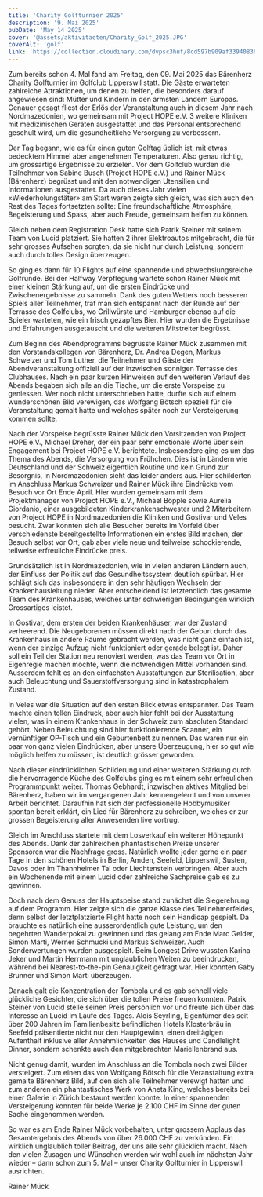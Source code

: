 ```yaml
---
title: 'Charity Golfturnier 2025'
description: '9. Mai 2025'
pubDate: 'May 14 2025'
cover: '@assets/aktivitaeten/Charity_Golf_2025.JPG'
coverAlt: 'golf'
link: 'https://collection.cloudinary.com/dvpsc3huf/8cd597b909af3394083b65b34de501ff'
---
```


Zum bereits schon 4. Mal fand am Freitag, den 09. Mai 2025 das Bärenherz Charity Golfturnier im Golfclub Lipperswil statt.
Die Gäste erwarteten zahlreiche Attraktionen, um denen zu helfen, die besonders darauf angewiesen sind: Mütter und Kindern in den ärmsten Ländern Europas.
Genauer gesagt fliest der Erlös der Veranstaltung auch in diesem Jahr nach Nordmazedonien, wo gemeinsam mit Project HOPE e.V. 3 weitere Kliniken mit
medizinischen Geräten ausgestattet und das Personal entsprechend geschult wird, um die gesundheitliche Versorgung zu verbessern.

Der Tag begann, wie es für einen guten Golftag üblich ist, mit etwas bedecktem Himmel aber angenehmen Temperaturen. Also genau richtig, um grossartige
Ergebnisse zu erzielen. Vor dem Golfclub wurden die Teilnehmer von Sabine Busch (Project HOPE e.V.) und Rainer Mück (Bärenherz) begrüsst und mit den notwendigen
Utensilien und Informationen ausgestattet. Da auch dieses Jahr vielen «Wiederholungstäter» am Start waren zeigte sich gleich, was sich auch den Rest des Tages
fortsetzten sollte: Eine freundschaftliche Atmosphäre, Begeisterung und Spass, aber auch Freude, gemeinsam helfen zu können.

Gleich neben dem Registration Desk hatte sich Patrik Steiner mit seinem Team von Lucid platziert. Sie hatten 2 ihrer Elektroautos mitgebracht, die für sehr grosses
Aufsehen sorgten, da sie nicht nur durch Leistung, sondern auch durch tolles Design überzeugen.

So ging es dann für 10 Flights auf eine spannende und abwechslungsreiche Golfrunde. Bei der Halfway Verpflegung wartete schon Rainer Mück mit einer kleinen Stärkung
auf, um die ersten Eindrücke und Zwischenergebnisse zu sammeln. Dank des guten Wetters noch besseren Spiels aller Teilnehmer, traf man sich entspannt nach der Runde
auf der Terrasse des Golfclubs, wo Grillwürste und Hamburger ebenso auf die Spieler warteten, wie ein frisch gezapftes Bier. Hier wurden die Ergebnisse und Erfahrungen
ausgetauscht und die weiteren Mitstreiter begrüsst.

Zum Beginn des Abendprogramms begrüsste Rainer Mück zusammen mit den Vorstandskollegen von Bärenherz, Dr. Andrea Degen, Markus Schweizer und Tom Luther, die Teilnehmer
und Gäste der Abendveranstaltung offiziell auf der inzwischen sonnigen Terrasse des Clubhauses. Nach ein paar kurzen Hinweisen auf den weiteren Verlauf des Abends begaben
sich alle an die Tische, um die erste Vorspeise zu geniessen. Wer noch nicht unterschrieben hatte, durfte sich auf einem wunderschönen Bild verewigen, das Wolfgang Bötsch
speziell für die Veranstaltung gemalt hatte und welches später noch zur Versteigerung kommen sollte.

Nach der Vorspeise begrüsste Rainer Mück den Vorsitzenden von Project HOPE e.V., Michael Dreher, der ein paar sehr emotionale Worte über sein Engagement bei Project HOPE e.V.
berichtete. Insbesondere ging es um das Thema des Abends, die Versorgung von Frühchen. Dies ist in Ländern wie Deutschland und der Schweiz eigentlich Routine und kein Grund
zur Besorgnis, in Nordmazedonien sieht das leider anders aus. Hier schilderten im Anschluss Markus Schweizer und Rainer Mück ihre Eindrücke vom Besuch vor Ort Ende April.
Hier wurden gemeinsam mit dem Projektmanager von Project HOPE e.V., Michael Böpple sowie Aurelia Giordanio, einer ausgebildeten Kinderkrankenschwester und 2 Mitarbeitern von
Project HOPE in Nordmazedonien die Kliniken und Gostivar und Veles besucht. Zwar konnten sich alle Besucher bereits im Vorfeld über verschiedenste bereitgestellte Informationen
ein erstes Bild machen, der Besuch selbst vor Ort, gab aber viele neue und teilweise schockierende, teilweise erfreuliche Eindrücke preis.

Grundsätzlich ist in Nordmazedonien, wie in vielen anderen Ländern auch, der Einfluss der Politik auf das Gesundheitssystem deutlich spürbar. Hier schlägt sich das insbesondere
in den sehr häufigen Wechseln der Krankenhausleitung nieder. Aber entscheidend ist letztendlich das gesamte Team des Krankenhauses, welches unter schwierigen Bedingungen wirklich
Grossartiges leistet.

In Gostivar, dem ersten der beiden Krankenhäuser, war der Zustand verheerend. Die Neugeborenen müssen direkt nach der Geburt durch das Krankenhaus in andere Räume gebracht werden,
was nicht ganz einfach ist, wenn der einzige Aufzug nicht funktioniert oder gerade belegt ist. Daher soll ein Teil der Station neu renoviert werden, was das Team vor Ort in Eigenregie
machen möchte, wenn die notwendigen Mittel vorhanden sind. Ausserdem fehlt es an den einfachsten Ausstattungen zur Sterilisation, aber auch Beleuchtung und Sauerstoffversorgung
sind in katastrophalem Zustand.

In Veles war die Situation auf den ersten Blick etwas entspannter. Das Team machte einen tollen Eindruck, aber auch hier fehlt bei der Ausstattung vielen, was in einem Krankenhaus
in der Schweiz zum absoluten Standard gehört. Neben Beleuchtung sind hier funktionierende Scanner, ein vernünftiger OP-Tisch und ein Geburtenbett zu nennen. Das waren nur ein
paar von ganz vielen Eindrücken, aber unsere Überzeugung, hier so gut wie möglich helfen zu müssen, ist deutlich grösser geworden.

Nach dieser eindrücklichen Schilderung und einer weiteren Stärkung durch die hervorragende Küche des Golfclubs ging es mit einem sehr erfreulichen Programmpunkt weiter.
Thomas Gebhardt, inzwischen aktives Mitglied bei Bärenherz, haben wir im vergangenen Jahr kennengelernt und von unserer Arbeit berichtet. Daraufhin hat sich der professionelle
Hobbymusiker spontan bereit erklärt, ein Lied für Bärenherz zu schreiben, welches er zur grossen Begeisterung aller Anwesenden live vortrug.

Gleich im Anschluss startete mit dem Losverkauf ein weiterer Höhepunkt des Abends. Dank der zahlreichen phantastischen Preise unserer Sponsoren war die Nachfrage gross.
Natürlich wollte jeder gerne ein paar Tage in den schönen Hotels in Berlin, Amden, Seefeld, Lipperswil, Susten, Davos oder im Thannheimer Tal oder Liechtenstein verbringen.
Aber auch ein Wochenende mit einem Lucid oder zahlreiche Sachpreise gab es zu gewinnen.

Doch nach dem Genuss der Hauptspeise stand zunächst die Siegerehrung auf dem Programm. Hier zeigte sich die ganze Klasse des Teilnehmerfeldes, denn selbst der letztplatzierte
Flight hatte noch sein Handicap gespielt. Da brauchte es natürlich eine ausserordentlich gute Leistung, um den begehrten Wanderpokal zu gewinnen und das gelang am Ende Marc Gelder,
Simon Marti, Werner Schmucki und Markus Schweizer. Auch Sonderwertungen wurden ausgespielt. Beim Longest Drive wussten Karina Jeker und Martin Herrmann mit unglaublichen Weiten
zu beeindrucken, während bei Nearest-to-the-pin Genauigkeit gefragt war. Hier konnten Gaby Brunner und Simon Marti überzeugen.

Danach galt die Konzentration der Tombola und es gab schnell viele glückliche Gesichter, die sich über die tollen Preise freuen konnten. Patrik Steiner von Lucid stelle seinen
Preis persönlich vor und freute sich über das Interesse an Lucid im Laufe des Tages. Alois Seyrling, Eigentümer des seit über 200 Jahren im Familienbesitz befindlichen Hotels
Klosterbräu in Seefeld präsentierte nicht nur den Hauptgewinn, einen dreitägigen Aufenthalt inklusive aller Annehmlichkeiten des Hauses und Candlelight Dinner, sondern schenkte
auch den mitgebrachten Mariellenbrand aus.

Nicht genug damit, wurden im Anschluss an die Tombola noch zwei Bilder versteigert. Zum einen das von Wolfgang Bötsch für die Veranstaltung extra gemalte Bärenherz Bild, auf
den sich alle Teilnehmer verewigt hatten und zum anderen ein phantastisches Werk von Aneta King, welches bereits bei einer Galerie in Zürich bestaunt werden konnte. In einer
spannenden Versteigerung konnten für beide Werke je 2.100 CHF im Sinne der guten Sache eingenommen werden.

So war es am Ende Rainer Mück vorbehalten, unter grossem Applaus das Gesamtergebnis des Abends von über 26.000 CHF zu verkünden. Ein wirklich unglaublich toller Beitrag, der
uns alle sehr glücklich macht. Nach den vielen Zusagen und Wünschen werden wir wohl auch im nächsten Jahr wieder – dann schon zum 5. Mal – unser Charity Golfturnier in Lipperswil ausrichten.

Rainer Mück
